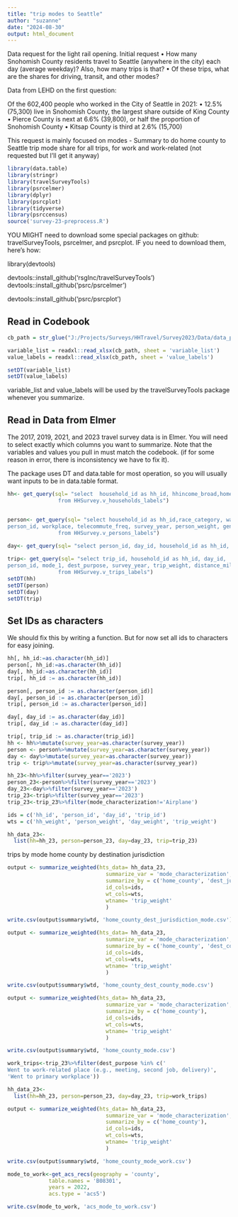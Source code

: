 ```yaml
---
title: "trip modes to Seattle"
author: "suzanne"
date: "2024-08-30"
output: html_document
---
```


Data request for the light rail opening.
Initial request
•	How many Snohomish County residents travel to Seattle (anywhere in the city) each day (average weekday)? Also, how many trips is that?
•	Of these trips, what are the shares for driving, transit, and other modes?

Data from LEHD on the first question:

 
Of the 602,400 people who worked in the City of Seattle in 2021:
•	12.5% (75,300) live in Snohomish County, the largest share outside of King County
•	Pierce County is next at 6.6% (39,800), or half the proportion of Snohomish County
•	Kitsap County is third at 2.6% (15,700)


This request is mainly focused on modes -
Summary to do home county to Seattle trip mode share
for all trips, for work and work-related (not requested but I'll get it anyway)

```r
library(data.table)
library(stringr)
library(travelSurveyTools)
library(psrcelmer)
library(dplyr)
library(psrcplot)
library(tidyverse)
library(psrccensus)
source('survey-23-preprocess.R')
```

YOU MIGHT need to download some special packages on github: travelSurveyTools, psrcelmer, and psrcplot. IF you need to download them, here's how:

library(devtools)

devtools::install_github('rsgInc/travelSurveyTools') devtools::install_github('psrc/psrcelmer')

devtools::install_github('psrc/psrcplot')

## Read in Codebook

```r
cb_path = str_glue("J:/Projects/Surveys/HHTravel/Survey2023/Data/data_published/PSRC_Codebook_2023_v1.xlsx")

variable_list = readxl::read_xlsx(cb_path, sheet = 'variable_list')
value_labels = readxl::read_xlsx(cb_path, sheet = 'value_labels')

setDT(variable_list)
setDT(value_labels)
```

variable_list and value_labels will be used by the travelSurveyTools package whenever you summarize.

## Read in Data from Elmer

The 2017, 2019, 2021, and 2023 travel survey data is in Elmer. You will need to select exactly which columns you want to summarize. Note that the variables and values you pull in must match the codebook. (if for some reason in error, there is inconsistency we have to fix it).

The package uses DT and data.table for most operation, so you will usually want inputs to be in data.table format.


```r
hh<- get_query(sql= "select  household_id as hh_id, hhincome_broad,home_jurisdiction, home_county, hh_weight,vehicle_count, home_rgcname, home_lat, home_lng, survey_year, hh_race_category
                from HHSurvey.v_households_labels")


person<- get_query(sql= "select household_id as hh_id,race_category, walk_freq, bike_freq, transit_freq,
person_id, workplace, telecommute_freq, survey_year, person_weight, gender, age, sexuality, industry,office_available, commute_freq, education, work_lat, work_lng , work_rgcname, work_jurisdiction, work_county, share_1, share_2, share_3, share_4, share_5
                from HHSurvey.v_persons_labels")
                
day<- get_query(sql= "select person_id, day_id, household_id as hh_id, telework_time, day_weight , survey_year from HHSurvey.v_days_labels")

trip<- get_query(sql= "select trip_id, household_id as hh_id, day_id,
person_id, mode_1, dest_purpose, survey_year, trip_weight, distance_miles, mode_characterization, travelers_total, dest_jurisdiction, dest_county 
                from HHSurvey.v_trips_labels")
setDT(hh)
setDT(person)
setDT(day)
setDT(trip)
```

## Set IDs as characters

We should fix this by writing a function. But for now set all ids to characters for easy joining.

```r

hh[, hh_id:=as.character(hh_id)]
person[, hh_id:=as.character(hh_id)]
day[, hh_id:=as.character(hh_id)]
trip[, hh_id := as.character(hh_id)]

person[, person_id := as.character(person_id)]
day[, person_id := as.character(person_id)]
trip[, person_id := as.character(person_id)]

day[, day_id := as.character(day_id)]
trip[, day_id := as.character(day_id)]

trip[, trip_id := as.character(trip_id)]
hh <- hh%>%mutate(survey_year=as.character(survey_year))
person <- person%>%mutate(survey_year=as.character(survey_year))
day <- day%>%mutate(survey_year=as.character(survey_year))
trip <- trip%>%mutate(survey_year=as.character(survey_year))
```




```r
hh_23<-hh%>%filter(survey_year=='2023')
person_23<-person%>%filter(survey_year=='2023')
day_23<-day%>%filter(survey_year=='2023')
trip_23<-trip%>%filter(survey_year=='2023')
trip_23<-trip_23%>%filter(mode_characterization!='Airplane')

ids = c('hh_id', 'person_id', 'day_id', 'trip_id')
wts = c('hh_weight', 'person_weight', 'day_weight', 'trip_weight')
```

```r
hh_data_23<-
  list(hh=hh_23, person=person_23, day=day_23, trip=trip_23)
```

trips by mode home county by destination jurisdiction
```r
output <- summarize_weighted(hts_data= hh_data_23,
                               summarize_var = 'mode_characterization',
                               summarize_by = c('home_county', 'dest_jurisdiction'),
                               id_cols=ids,
                               wt_cols=wts,
                               wtname= 'trip_weight'
                               )
```

```r
write.csv(output$summary$wtd, 'home_county_dest_jurisdiction_mode.csv')
```


```r
output <- summarize_weighted(hts_data= hh_data_23,
                               summarize_var = 'mode_characterization',
                               summarize_by = c('home_county', 'dest_county'),
                               id_cols=ids,
                               wt_cols=wts,
                               wtname= 'trip_weight'
                               )
```

```r
write.csv(output$summary$wtd, 'home_county_dest_county_mode.csv')
```



```r
output <- summarize_weighted(hts_data= hh_data_23,
                               summarize_var = 'mode_characterization',
                               summarize_by = c('home_county'),
                               id_cols=ids,
                               wt_cols=wts,
                               wtname= 'trip_weight'
                               )
```

```r
write.csv(output$summary$wtd, 'home_county_mode.csv')
```

```r
work_trips<-trip_23%>%filter(dest_purpose %in% c('	
Went to work-related place (e.g., meeting, second job, delivery)',	
'Went to primary workplace'))
```

```r
hh_data_23<-
  list(hh=hh_23, person=person_23, day=day_23, trip=work_trips)
```


```r
output <- summarize_weighted(hts_data= hh_data_23,
                               summarize_var = 'mode_characterization',
                               summarize_by = c('home_county'),
                               id_cols=ids,
                               wt_cols=wts,
                               wtname= 'trip_weight'
                               )
```

```r
write.csv(output$summary$wtd, 'home_county_mode_work.csv')

```

```r
mode_to_work<-get_acs_recs(geography = 'county',
             table.names = 'B08301',
             years = 2022,
             acs.type = 'acs5')
```
```r
write.csv(mode_to_work, 'acs_mode_to_work.csv')
```

